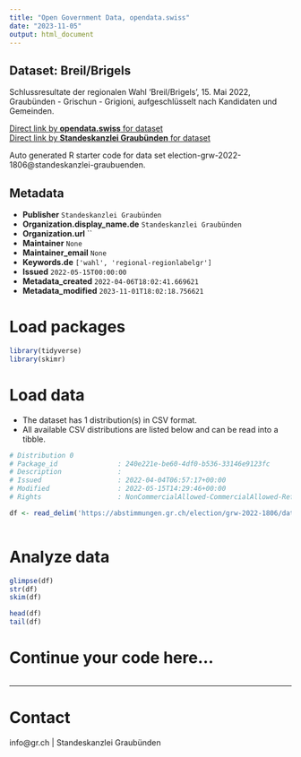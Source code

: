```yaml
---
title: "Open Government Data, opendata.swiss"
date: "2023-11-05"
output: html_document
---
```


## Dataset: Breil/Brigels

Schlussresultate der regionalen Wahl 'Breil/Brigels', 15. Mai 2022, Graubünden - Grischun - Grigioni, aufgeschlüsselt nach Kandidaten und Gemeinden.

[Direct link by **opendata.swiss** for dataset](https://opendata.swiss/de/dataset/breil-brigels)<br>
[Direct link by **Standeskanzlei Graubünden** for dataset](https://abstimmungen.gr.ch/election/grw-2022-1806/data)

Auto generated R starter code for data set election-grw-2022-1806@standeskanzlei-graubuenden.

## Metadata

- **Publisher** `Standeskanzlei Graubünden`
- **Organization.display_name.de** `Standeskanzlei Graubünden`
- **Organization.url** ``
- **Maintainer** `None`
- **Maintainer_email** `None`
- **Keywords.de** `['wahl', 'regional-regionlabelgr']`
- **Issued** `2022-05-15T00:00:00`
- **Metadata_created** `2022-04-06T18:02:41.669621`
- **Metadata_modified** `2023-11-01T18:02:18.756621`


# Load packages

```r

library(tidyverse)
library(skimr)

```

# Load data

-   The dataset has 1 distribution(s) in CSV format.
-   All available CSV distributions are listed below and can be read into a tibble.

```r

# Distribution 0
# Package_id               : 240e221e-be60-4df0-b536-33146e9123fc
# Description              : 
# Issued                   : 2022-04-04T06:57:17+00:00
# Modified                 : 2022-05-15T14:29:46+00:00
# Rights                   : NonCommercialAllowed-CommercialAllowed-ReferenceRequired

df <- read_delim('https://abstimmungen.gr.ch/election/grw-2022-1806/data-csv')



```

# Analyze data

```r

glimpse(df)
str(df)
skim(df)

head(df)
tail(df)

```

# Continue your code here...

```r

```

------------------------------------------------------------------------

# Contact

info@gr.ch | Standeskanzlei Graubünden
